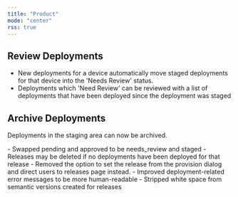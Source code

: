 ```yaml
---
title: "Product"
mode: "center"
rss: true
---
```


<Update label="October 16, 2025" description="v0.2.0">

## Review Deployments
- New deployments for a device automatically move staged deployments for that device into the 'Needs Review' status.
- Deployments which 'Need Review' can be reviewed with a list of deployments that have been deployed since the deployment was staged

## Archive Deployments
Deployments in the staging area can now be archived.

<Accordion title="Improvements">
- Swapped pending and approved to be needs_review and staged
- Releases may be deleted if no deployments have been deployed for that release
- Removed the option to set the release from the provision dialog and direct users to releases page instead.
</Accordion>

<Accordion title="Fixes">
- Improved deployment-related error messages to be more human-readable
- Stripped white space from semantic versions created for releases

</Accordion>

</Update>
